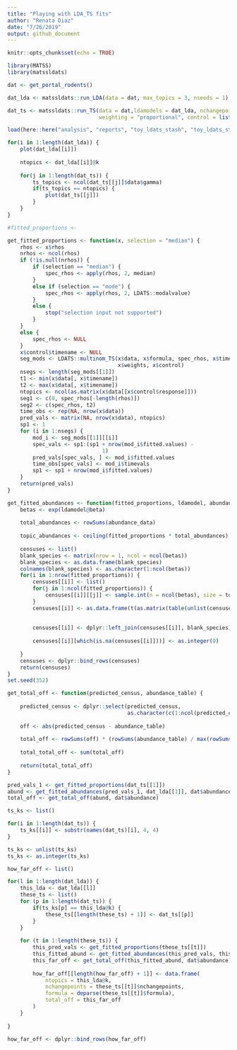 ```yaml
---
title: "Playing with LDA_TS fits"
author: "Renata Diaz"
date: "7/26/2019"
output: github_document
---
```


```r
knitr::opts_chunk$set(echo = TRUE)

library(MATSS)
library(matssldats)

```

```r
dat <- get_portal_rodents()
```

```r
dat_lda <- matssldats::run_LDA(data = dat, max_topics = 3, nseeds = 1)
```

```r
dat_ts <- matssldats::run_TS(data = dat,ldamodels = dat_lda, nchangepoints = c(0, 1), 
                             weighting = "proportional", control = list(nit = 100))
```

```r
load(here::here("analysis", "reports", "toy_ldats_stash", "toy_ldats_stash.RData"))
```

```r
for(i in 1:length(dat_lda)) {
    plot(dat_lda[[i]])
    
    ntopics <- dat_lda[[i]]@k
    
    for(j in 1:length(dat_ts)) {
        ts_topics <- ncol(dat_ts[[j]]$data$gamma)
        if(ts_topics == ntopics) {
            plot(dat_ts[[j]])
        }
    }
}

```

```r
#fitted_proportions <- 

get_fitted_proportions <- function(x, selection = "median") {
    rhos <- x$rhos
    nrhos <- ncol(rhos)
    if (!is.null(nrhos)) {
        if (selection == "median") {
            spec_rhos <- apply(rhos, 2, median)
        }
        else if (selection == "mode") {
            spec_rhos <- apply(rhos, 2, LDATS::modalvalue)
        }
        else {
            stop("selection input not supported")
        }
    }
    else {
        spec_rhos <- NULL
    }
    x$control$timename <- NULL
    seg_mods <- LDATS::multinom_TS(x$data, x$formula, spec_rhos, x$timename, 
                                   x$weights, x$control)
    nsegs <- length(seg_mods[[1]])
    t1 <- min(x$data[, x$timename])
    t2 <- max(x$data[, x$timename])
    ntopics <- ncol(as.matrix(x$data[[x$control$response]]))
    seg1 <- c(0, spec_rhos[-length(rhos)])
    seg2 <- c(spec_rhos, t2)
    time_obs <- rep(NA, nrow(x$data))
    pred_vals <- matrix(NA, nrow(x$data), ntopics)
    sp1 <- 1
    for (i in 1:nsegs) {
        mod_i <- seg_mods[[1]][[i]]
        spec_vals <- sp1:(sp1 + nrow(mod_i$fitted.values) - 
                              1)
        pred_vals[spec_vals, ] <- mod_i$fitted.values
        time_obs[spec_vals] <- mod_i$timevals
        sp1 <- sp1 + nrow(mod_i$fitted.values)
    }
    return(pred_vals)
}   

get_fitted_abundances <- function(fitted_proportions, ldamodel, abundance_data) {
    betas <- exp(ldamodel@beta)
    
    total_abundances <- rowSums(abundance_data)
    
    topic_abundances <- ceiling(fitted_proportions * total_abundances)
    
    censuses <- list()
    blank_species <- matrix(nrow = 1, ncol = ncol(betas))
    blank_species <- as.data.frame(blank_species)
    colnames(blank_species) <- as.character(1:ncol(betas))
    for(i in 1:nrow(fitted_proportions)) {
        censuses[[i]] <- list()
        for(j in 1:ncol(fitted_proportions)) {
            censuses[[i]][[j]] <- sample.int(n = ncol(betas), size = topic_abundances[i, j], prob = betas[j, ], replace = T)
        }
        censuses[[i]] <- as.data.frame(t(as.matrix(table(unlist(censuses[[i]])))))
        
        
        censuses[[i]] <- dplyr::left_join(censuses[[i]], blank_species)
        
        censuses[[i]][which(is.na(censuses[[i]]))] <- as.integer(0)
        
    }
    censuses <- dplyr::bind_rows(censuses)
    return(censuses)
}
set.seed(352)

get_total_off <- function(predicted_census, abundance_table) {
    
    predicted_census <- dplyr::select(predicted_census,
                                      as.character(c(1:ncol(predicted_census))))
    
    off <- abs(predicted_census - abundance_table)
    
    total_off <- rowSums(off) * (rowSums(abundance_table) / max(rowSums(abundance_table)))
    
    total_total_off <- sum(total_off)
    
    return(total_total_off)
}

pred_vals_1 <- get_fitted_proportions(dat_ts[[1]])    
abund <- get_fitted_abundances(pred_vals_1, dat_lda[[1]], dat$abundance)
total_off <- get_total_off(abund, dat$abundance)

```

```r

ts_ks <- list() 

for(i in 1:length(dat_ts)) {
    ts_ks[[i]] <- substr(names(dat_ts)[i], 4, 4)
}

ts_ks <- unlist(ts_ks)
ts_ks <- as.integer(ts_ks)

how_far_off <- list()

for(l in 1:length(dat_lda)) {
    this_lda <- dat_lda[[l]]
    these_ts <- list()
    for (p in 1:length(dat_ts)) {
        if(ts_ks[p] == this_lda@k) {
            these_ts[[length(these_ts) + 1]] <- dat_ts[[p]]
        }
    }
    
    for (t in 1:length(these_ts)) {
        this_pred_vals <- get_fitted_proportions(these_ts[[t]])
        this_fitted_abund <- get_fitted_abundances(this_pred_vals, this_lda, dat$abundance)
        this_far_off <- get_total_off(this_fitted_abund, dat$abundance)
        
        how_far_off[[length(how_far_off) + 1]] <- data.frame(
            ntopics = this_lda@k,
            nchangepoints = these_ts[[t]]$nchangepoints,
            formula = deparse(these_ts[[t]]$formula),
            total_off = this_far_off
        )
    }
    
}

how_far_off <- dplyr::bind_rows(how_far_off)

```
